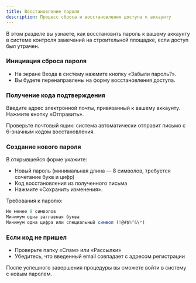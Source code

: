 ```yaml
---
title: Восстановление пароля
description: Процесс сброса и восстановления доступа к аккаунту
---
```


В этом разделе вы узнаете, как восстановить пароль к вашему аккаунту в системе контроля замечаний на строительной площадке, если доступ был утрачен.


<Steps>

### Инициация сброса пароля
- На экране Входа в систему нажмите кнопку «Забыли пароль?».
- Вы будете перенаправлены на форму восстановления доступа.

### Получение кода подтверждения
Введите адрес электронной почты, привязанный к вашему аккаунту.
Нажмите кнопку «Отправить».

Проверьте почтовый ящик: система автоматически отправит письмо с 6-значным кодом восстановления.

### Создание нового пароля
В открывшейся форме укажите:
- Новый пароль (минимальная длина — 8 символов, требуется сочетание букв и цифр)
- Код восстановления из полученного письма
- Нажмите «Сохранить изменения».

Требования к паролю:

```typescript
Не менее 8 символов
Минимум одна заглавная буква
Минимум одна цифра или специальный символ (!@#$%^&\*)
```
</Steps>

### Если код не пришел
- Проверьте папку «Спам» или «Рассылки»
- Убедитесь, что введенный email совпадает с адресом регистрации

После успешного завершения процедуры вы сможете войти в систему с новым паролем.
